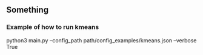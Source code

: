 ## Something

### Example of how to run kmeans

python3 main.py --config_path path/config_examples/kmeans.json --verbose True
